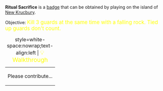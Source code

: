 '''Ritual Sacrifice''' is a [[Badges|badge]] that can be obtained by playing on the island of [[New Krucbury]].

Objective: <big style="color:yellow">Kill 3 guards at the same time with a falling rock. Tied up guards don't count.</big>

{| class="mw-collapsible mw-collapsed"
|+ style=white-space:nowrap;text-align:left | <big style="color:yellow">💡 Walkthrough</big>
|-
| Please contribute...
|}